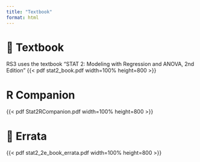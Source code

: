 ```yaml
---
title: "Textbook"
format: html
---
```


# 📖️ Textbook
RS3 uses the textbook “STAT 2: Modeling with Regression and ANOVA, 2nd Edition”
{{< pdf stat2_book.pdf width=100% height=800 >}}

# R Companion
{{< pdf Stat2RCompanion.pdf width=100% height=800 >}}

# 📝 Errata
{{< pdf stat2_2e_book_errata.pdf width=100% height=800 >}}
